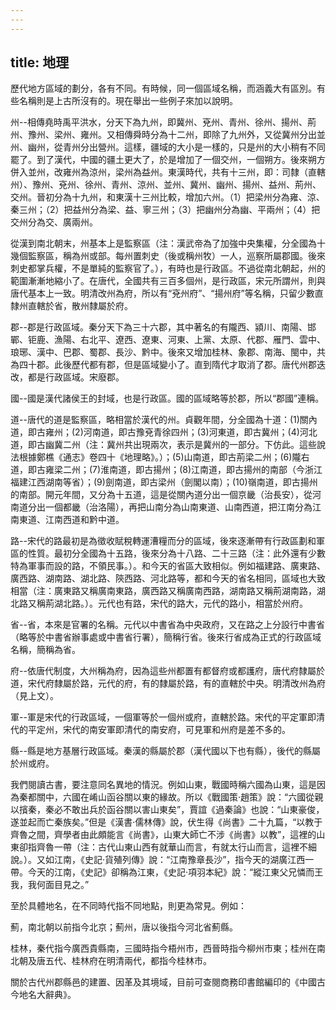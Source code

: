 ```yaml
---
---
---
```

title: 地理
---



歷代地方區域的劃分，各有不同。有時候，同一個區域名稱，而涵義大有區別。有些名稱則是上古所沒有的。現在舉出一些例子來加以說明。

州--相傳堯時禹平洪水，分天下為九州，即冀州、兗州、青州、徐州、揚州、荊州、豫州、梁州、雍州。又相傳舜時分為十二州，即除了九州外，又從冀州分出並州、幽州，從青州分出營州。這樣，疆域的大小是一樣的，只是州的大小稍有不同罷了。到了漢代，中國的疆土更大了，於是增加了一個交州，一個朔方。後來朔方併入並州，改雍州為涼州，梁州為益州。東漢時代，共有十三州，即：司隸（直轄州）、豫州、兗州、徐州、青州、涼州、並州、冀州、幽州、揚州、益州、荊州、交州。晉初分為十九州，和東漢十三州比較，增加六州。（1）把梁州分為雍、涼、秦三州；（2）把益州分為梁、益、寧三州；（3）把幽州分為幽、平兩州；（4）把交州分為交、廣兩州。

從漢到南北朝末，州基本上是監察區（注：漢武帝為了加強中央集權，分全國為十幾個監察區，稱為州或部。每州置刺史（後或稱州牧）一人，巡察所屬郡國。後來刺史都掌兵權，不是單純的監察官了。），有時也是行政區。不過從南北朝起，州的範圍漸漸地縮小了。在唐代，全國共有三百多個州，是行政區，宋元所謂州，則與唐代基本上一致。明清改州為府，所以有“兗州府”、“揚州府”等名稱，只留少數直隸州直轄於省，散州隸屬於府。

郡--郡是行政區域。秦分天下為三十六郡，其中著名的有隴西、潁川、南陽、邯鄲、钜鹿、漁陽、右北平、遼西、遼東、河東、上黨、太原、代郡、雁門、雲中、琅琊、漢中、巴郡、蜀郡、長沙、黔中。後來又增加桂林、象郡、南海、閩中，共為四十郡。此後歷代都有郡，但是區域變小了。直到隋代才取消了郡。唐代州郡迭改，都是行政區域。宋廢郡。

國--國是漢代諸侯王的封域，也是行政區。國的區域略等於郡，所以“郡國”連稱。

道--唐代的道是監察區，略相當於漢代的州。貞觀年間，分全國為十道：(1)關內道，即古雍州；(2)河南道，即古豫兗青徐四州；(3)河東道，即古冀州；(4)河北道，即古幽冀二州（注：冀州共出現兩次，表示是冀州的一部分。下仿此。這些說法根據鄭樵《通志》卷四十《地理略》。）；(5)山南道，即古荊梁二州；(6)隴右道，即古雍梁二州；(7)淮南道，即古揚州；(8)江南道，即古揚州的南部（今浙江福建江西湖南等省）；(9)劍南道，即古梁州（劍閣以南）；(10)嶺南道，即古揚州的南部。開元年間，又分為十五道，這是從關內道分出一個京畿（治長安），從河南道分出一個都畿（治洛陽），再把山南分為山南東道、山南西道，把江南分為江南東道、江南西道和黔中道。

路--宋代的路最初是為徵收賦稅轉運漕糧而分的區域，後來逐漸帶有行政區劃和軍區的性質。最初分全國為十五路，後來分為十八路、二十三路（注：此外還有少數特為軍事而設的路，不領民事。）。和今天的省區大致相似。例如福建路、廣東路、廣西路、湖南路、湖北路、陝西路、河北路等，都和今天的省名相同，區域也大致相當（注：廣東路又稱廣南東路，廣西路又稱廣南西路，湖南路又稱荊湖南路，湖北路又稱荊湖北路。）。元代也有路，宋代的路大，元代的路小，相當於州府。

省--省，本來是官署的名稱。元代以中書省為中央政府，又在路之上分設行中書省（略等於中書省辦事處或中書省行署），簡稱行省。後來行省成為正式的行政區域名稱，簡稱為省。

府--依唐代制度，大州稱為府，因為這些州都置有都督府或都護府，唐代府隸屬於道，宋代府隸屬於路，元代的府，有的隸屬於路，有的直轄於中央。明清改州為府（見上文）。

軍--軍是宋代的行政區域，一個軍等於一個州或府，直轄於路。宋代的平定軍即清代的平定州，宋代的南安軍即清代的南安府，可見軍和州府是差不多的。

縣--縣是地方基層行政區域。秦漢的縣屬於郡（漢代國以下也有縣），後代的縣屬於州或府。

我們閱讀古書，要注意同名異地的情況。例如山東，戰國時稱六國為山東，這是因為秦都關中，六國在崤山函谷關以東的緣故。所以《戰國策·趙策》說：“六國從親以擯秦，秦必不敢出兵於函谷關以害山東矣”，賈誼《過秦論》也說：“山東豪俊，遂並起而亡秦族矣。”但是《漢書·儒林傳》說，伏生得《尚書》二十九篇，“以教于齊魯之間，齊學者由此頗能言《尚書》，山東大師亡不涉《尚書》以教”，這裡的山東卻指齊魯一帶（注：古代山東山西有就華山而言，有就太行山而言，這裡不細說。）。又如江南，《史記·貨殖列傳》說：“江南豫章長沙”，指今天的湖廣江西一帶。今天的江南，《史記》卻稱為江東，《史記·項羽本紀》說：“縱江東父兄憐而王我，我何面目見之。”

至於具體地名，在不同時代指不同地點，則更為常見。例如：

薊，南北朝以前指今北京；薊州，唐以後指今河北省薊縣。

桂林，秦代指今廣西貴縣南，三國時指今梧州市，西晉時指今柳州市東；桂州在南北朝及唐五代、桂林府在明清兩代，都指今桂林市。

關於古代州郡縣邑的建置、因革及其境域，目前可查閱商務印書館編印的《中國古今地名大辭典》。